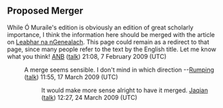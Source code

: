 <article id="14527979" title=Talk:The Great Book of Irish Genealogies>
	<talkpage id="14527979" title="Talk:The Great Book of Irish Genealogies">
{{soft redirect|Talk:Leabhar na nGenealach}}

==Proposed Merger==
While Ó Muraíle's edition is obviously an edition of great scholarly importance, I think the information here should be merged with the article on [[Leabhar na nGenealach]]. This page could remain as a redirect to that page, since many people refer to the text by the English title. Let me know what you think! [[User:ANB|ANB]] ([[User talk:ANB|talk]]) 21:08, 7 February 2009 (UTC)

:A merge seems sensible.  I don't mind in which direction --[[User:Rumping|Rumping]] ([[User talk:Rumping|talk]]) 11:55, 17 March 2009 (UTC)

::It would make more sense alright to have it merged. [[User:Jaqian|Jaqian]] ([[User talk:Jaqian|talk]]) 12:27, 24 March 2009 (UTC)
	</talkpage>
</article>